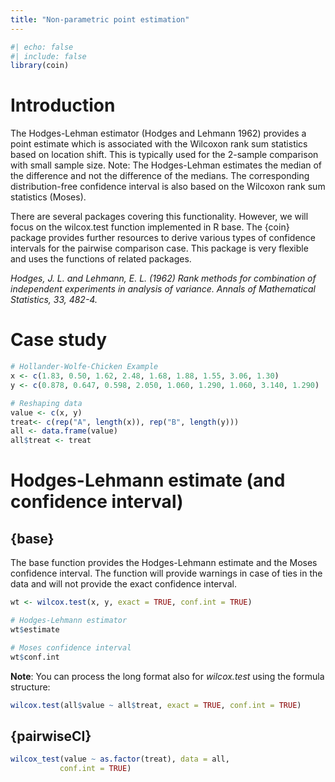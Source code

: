 ```yaml
---
title: "Non-parametric point estimation"
---
```


```r
#| echo: false
#| include: false
library(coin)
```

# Introduction

The Hodges-Lehman estimator (Hodges and Lehmann 1962) provides a point estimate which is associated with the Wilcoxon rank sum statistics based on location shift. This is typically used for the 2-sample comparison with small sample size. Note: The Hodges-Lehman estimates the median of the difference and not the difference of the medians. The corresponding distribution-free confidence interval is also based on the Wilcoxon rank sum statistics (Moses).

There are several packages covering this functionality. However, we will focus on the wilcox.test function implemented in R base. The {coin} package provides further resources to derive various types of confidence intervals for the pairwise comparison case. This package is very flexible and uses the functions of related packages.

*Hodges, J. L. and Lehmann, E. L. (1962) Rank methods for combination of independent experiments in analysis of variance. Annals of Mathematical Statistics, 33, 482-4.*

# Case study

```r
# Hollander-Wolfe-Chicken Example
x <- c(1.83, 0.50, 1.62, 2.48, 1.68, 1.88, 1.55, 3.06, 1.30)
y <- c(0.878, 0.647, 0.598, 2.050, 1.060, 1.290, 1.060, 3.140, 1.290)

# Reshaping data
value <- c(x, y)
treat<- c(rep("A", length(x)), rep("B", length(y)))
all <- data.frame(value)
all$treat <- treat
```

# Hodges-Lehmann estimate (and confidence interval)

## {base}

The base function provides the Hodges-Lehmann estimate and the Moses confidence interval. The function will provide warnings in case of ties in the data and will not provide the exact confidence interval.

```r
wt <- wilcox.test(x, y, exact = TRUE, conf.int = TRUE)

# Hodges-Lehmann estimator
wt$estimate

# Moses confidence interval
wt$conf.int
```

**Note**: You can process the long format also for *wilcox.test* using the formula structure:

```r
wilcox.test(all$value ~ all$treat, exact = TRUE, conf.int = TRUE)
```

## {pairwiseCI}

```r
wilcox_test(value ~ as.factor(treat), data = all, 
           conf.int = TRUE)

```
